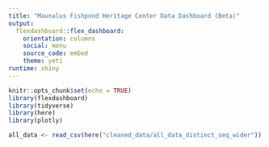 ```yaml
---
title: "Maunalus Fishpond Heritage Center Data Dashboard (Beta)"
output: 
  flexdashboard::flex_dashboard:
    orientation: columns
    social: menu
    source_code: embed
    theme: yeti
runtime: shiny
---
```


```r
knitr::opts_chunk$set(echo = TRUE)
library(flexdashboard)
library(tidyverse)
library(here)
library(plotly)
```

```r
all_data <- read_csv(here("cleaned_data/all_data_distinct_seq_wider"))
```



